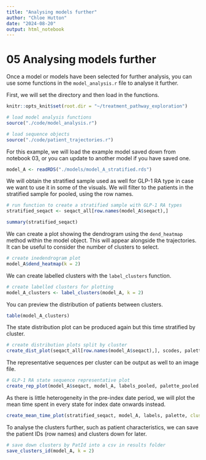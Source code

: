 ```yaml
---
title: "Analysing models further"
author: "Chloe Hutton"
date: "2024-08-20"
output: html_notebook
---
```


# 05 Analysing models further

Once a model or models have been selected for further analysis, you can use some functions in the `model_analysis.r` file to analyse it further.

First, we will set the directory and then load in the functions.

```r
knitr::opts_knit$set(root.dir = "~/treatment_pathway_exploration")
```

```r
# load model analysis functions
source("./code/model_analysis.r")
```

```r
# load sequence objects
source("./code/patient_trajectories.r")
```

For this example, we will load the example model saved down from notebook 03, or you can update to another model if you have saved one.

```r
model_A <- readRDS("./models/model_A_stratified.rds")
```

We will obtain the stratified sample used as well for GLP-1 RA type in case we want to use it in some of the visuals. We will filter to the patients in the stratified sample for pooled, using the row names.

```r
# run function to create a stratified sample with GLP-1 RA types
stratified_seqact <- seqact_all[row.names(model_A$seqact),]

summary(stratified_seqact)
```

We can create a plot showing the dendrogram using the `dend_heatmap` method within the model object.  This will appear alongside the trajectories.  It can be useful to consider the number of clusters to select.

```r
# create inedendrogram plot
model_A$dend_heatmap(k = 2)
```

We can create labelled clusters with the `label_clusters` function.

```r
# create labelled clusters for plotting
model_A_clusters <- label_clusters(model_A, k = 2)
```

You can preview the distribution of patients between clusters.

```r
table(model_A_clusters)
```

The state distribution plot can be produced again but this time stratified by cluster.

```r
# create distribution plots split by cluster
create_dist_plot(seqact_all[row.names(model_A$seqact),], scodes, palette, clusters = model_A_clusters, model_name = model_A$name)
```

The representative sequences per cluster can be output as well to an image file.

```r
# GLP-1 RA state sequence representative plot
create_rep_plot(model_A$seqact, model_A, labels_pooled, palette_pooled, clusters = model_A_clusters)
```

As there is little heterogeneity in the pre-index date period, we will plot the mean time spent in every state for index date onwards instead.

```r
create_mean_time_plot(stratified_seqact, model_A, labels, palette, clusters = model_A_clusters)
```

To analyse the clusters further, such as patient characteristics, we can save the patient IDs (row names) and clusters down for later.

```r
# save down clusters by PatId into a csv in results folder
save_clusters_id(model_A, k = 2)
```
